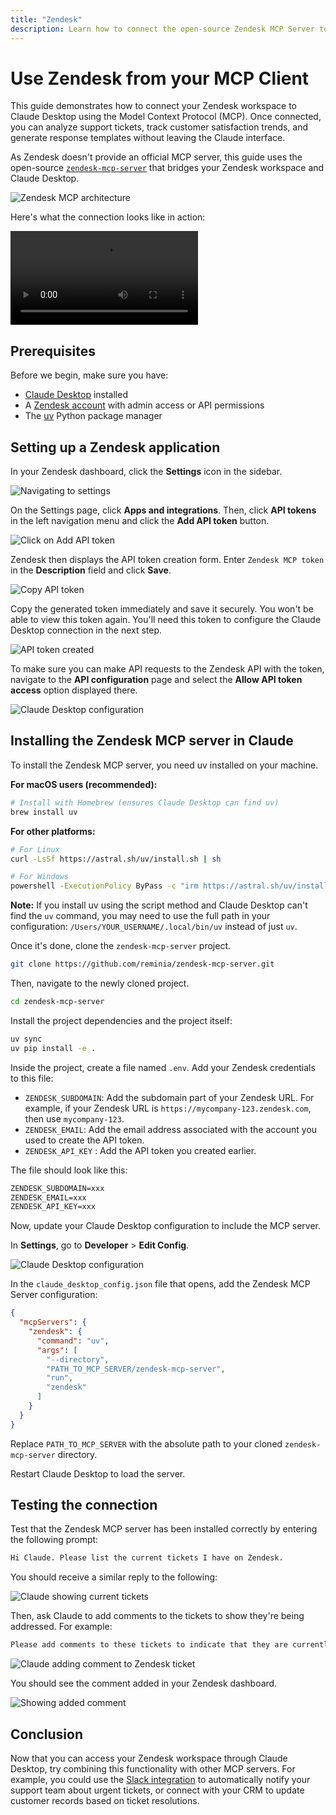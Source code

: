 ```yaml
---
title: "Zendesk"
description: Learn how to connect the open-source Zendesk MCP Server to Claude Desktop.
---
```


# Use Zendesk from your MCP Client

This guide demonstrates how to connect your Zendesk workspace to Claude Desktop using the Model Context Protocol (MCP). Once connected, you can analyze support tickets, track customer satisfaction trends, and generate response templates without leaving the Claude interface.

As Zendesk doesn't provide an official MCP server, this guide uses the open-source [`zendesk-mcp-server`](https://github.com/reminia/zendesk-mcp-server) that bridges your Zendesk workspace and Claude Desktop.

![Zendesk MCP architecture](/assets/mcp/using-mcp/zendesk/zendesk-mcp-architecture.png)

Here's what the connection looks like in action:

<video src="/assets/mcp/using-mcp/zendesk/zendesk-mcp-demo.mp4" controls=""></video>

## Prerequisites

Before we begin, make sure you have:

- [Claude Desktop](https://claude.ai/download) installed
- A [Zendesk account](https://www.zendesk.com/) with admin access or API permissions
- The [uv](https://docs.astral.sh/uv/) Python package manager

## Setting up a Zendesk application

In your Zendesk dashboard, click the **Settings** icon in the sidebar.

![Navigating to settings](/assets/mcp/using-mcp/zendesk/zendesk-settings-navigation.png)

On the Settings page, click **Apps and integrations**. Then, click **API tokens** in the left navigation menu and click the **Add API token** button.

![Click on Add API token](/assets/mcp/using-mcp/zendesk/zendesk-add-api-token.png)

Zendesk then displays the API token creation form. Enter `Zendesk MCP token` in the **Description** field and click **Save**.

![Copy API token](/assets/mcp/using-mcp/zendesk/zendesk-copy-token.png)

Copy the generated token immediately and save it securely. You won't be able to view this token again. You'll need this token to configure the Claude Desktop connection in the next step.

![API token created](/assets/mcp/using-mcp/zendesk/zendesk-api-token-created.png)

To make sure you can make API requests to the Zendesk API with the token, navigate to the **API configuration** page and select the **Allow API token access** option displayed there.

![Claude Desktop configuration](/assets/mcp/using-mcp/zendesk/allow-api.png)

## Installing the Zendesk MCP server in Claude

To install the Zendesk MCP server, you need uv installed on your machine.

**For macOS users (recommended):**
```bash
# Install with Homebrew (ensures Claude Desktop can find uv)
brew install uv
```

**For other platforms:**
```bash
# For Linux
curl -LsSf https://astral.sh/uv/install.sh | sh

# For Windows
powershell -ExecutionPolicy ByPass -c "irm https://astral.sh/uv/install.ps1 | iex"
```

**Note:** If you install uv using the script method and Claude Desktop can't find the `uv` command, you may need to use the full path in your configuration: `/Users/YOUR_USERNAME/.local/bin/uv` instead of just `uv`.

Once it's done, clone the `zendesk-mcp-server` project.

```bash
git clone https://github.com/reminia/zendesk-mcp-server.git
```

Then, navigate to the newly cloned project.

```bash
cd zendesk-mcp-server
```

Install the project dependencies and the project itself:

```bash
uv sync
uv pip install -e .
```

Inside the project, create a file named `.env`. Add your Zendesk credentials to this file:

- `ZENDESK_SUBDOMAIN`: Add the subdomain part of your Zendesk URL. For example, if your Zendesk URL is `https://mycompany-123.zendesk.com`, then use `mycompany-123`.
- `ZENDESK_EMAIL`: Add the email address associated with the account you used to create the API token.
- `ZENDESK_API_KEY` : Add the API token you created earlier.

The file should look like this:

```txt
ZENDESK_SUBDOMAIN=xxx
ZENDESK_EMAIL=xxx
ZENDESK_API_KEY=xxx
```

Now, update your Claude Desktop configuration to include the MCP server.

In **Settings**, go to **Developer** > **Edit Config**.

![Claude Desktop configuration](/assets/mcp/using-mcp/zendesk/claude-desktop-config-settings.png)

In the `claude_desktop_config.json` file that opens, add the Zendesk MCP Server configuration:

```json
{
  "mcpServers": {
    "zendesk": {
      "command": "uv",
      "args": [
        "--directory",
        "PATH_TO_MCP_SERVER/zendesk-mcp-server",
        "run",
        "zendesk"
      ]
    }
  }
}

```

Replace `PATH_TO_MCP_SERVER` with the absolute path to your cloned `zendesk-mcp-server` directory.

Restart Claude Desktop to load the server.

## Testing the connection

Test that the Zendesk MCP server has been installed correctly by entering the following prompt:

```txt
Hi Claude. Please list the current tickets I have on Zendesk.
```

You should receive a similar reply to the following:

![Claude showing current tickets](/assets/mcp/using-mcp/zendesk/claude-showing-tickets.png)

Then, ask Claude to add comments to the tickets to show they're being addressed. For example:

```txt
Please add comments to these tickets to indicate that they are currently being addressed.
```

![Claude adding comment to Zendesk ticket](/assets/mcp/using-mcp/zendesk/claude-adding-comment.png)

You should see the comment added in your Zendesk dashboard.

![Showing added comment](/assets/mcp/using-mcp/zendesk/zendesk-comment-added.png)

## Conclusion

Now that you can access your Zendesk workspace through Claude Desktop, try combining this functionality with other MCP servers. For example, you could use the [Slack integration](/mcp/using-mcp/slack-mcp-quickstart) to automatically notify your support team about urgent tickets, or connect with your CRM to update customer records based on ticket resolutions.
